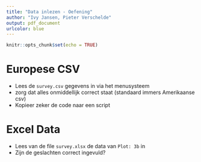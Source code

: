 ```yaml
---
title: "Data inlezen - Oefening"
author: "Ivy Jansen, Pieter Verschelde"
output: pdf_document
urlcolor: blue
---
```


```r
knitr::opts_chunk$set(echo = TRUE)
```


# Europese CSV

- Lees de `survey.csv` gegevens in via het menusysteem
- zorg dat alles onmiddellijk correct staat (standaard immers Amerikaanse csv)
- Kopieer zeker de code naar een script



# Excel Data

- Lees van de file `survey.xlsx` de data van `Plot: 3b` in
- Zijn de geslachten correct ingevuld?
